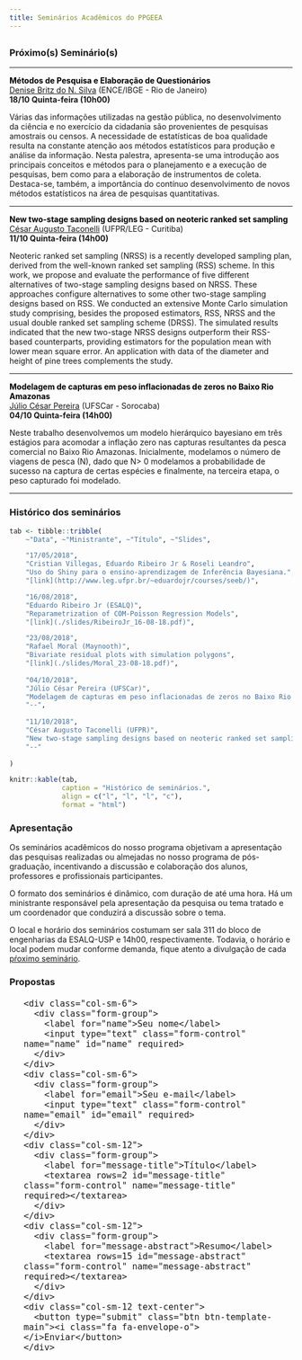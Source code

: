 ```yaml
---
title: Seminários Acadêmicos do PPGEEA
---
```


## ## {.tabset}

### Próximo(s) Seminário(s) ###

---

<strong style='color: #000'>Métodos de Pesquisa e Elaboração de Questionários</strong>\
[Denise Britz do N. Silva](https://docs.ufpr.br/~taconeli/)
(ENCE/IBGE - Rio de Janeiro)\
**18/10 Quinta-feira (10h00)**

Várias das informações utilizadas na gestão pública, no desenvolvimento
da ciência e no exercício da cidadania são provenientes de pesquisas
amostrais ou censos. A necessidade de estatísticas de boa qualidade
resulta na constante atenção aos métodos estatísticos para produção e
análise da informação. Nesta palestra, apresenta-se uma introdução aos
principais conceitos e métodos para o planejamento e a execução de
pesquisas, bem como para a elaboração de instrumentos de coleta.
Destaca-se, também, a importância do contínuo desenvolvimento de
novos métodos estatísticos na área de pesquisas quantitativas.

---

<strong style='color: #000'>New two-stage sampling designs based on neoteric ranked set sampling</strong>\
[César Augusto Taconelli](https://docs.ufpr.br/~taconeli/)
(UFPR/LEG - Curitiba)\
**11/10 Quinta-feira (14h00)**

Neoteric ranked set sampling (NRSS) is a recently developed sampling plan, derived from the well-known ranked set sampling (RSS) scheme. In this work, we propose and evaluate the performance of five different alternatives of two-stage sampling designs based on NRSS. These approaches configure alternatives to some other two-stage sampling designs based on RSS. We conducted an extensive Monte Carlo simulation study comprising, besides the proposed estimators, RSS, NRSS and the usual double ranked set sampling scheme (DRSS).  The simulated results indicated that the new two-stage NRSS designs outperform their RSS-based counterparts, providing estimators for the population mean with lower mean square error. An application with data of the diameter and height of pine trees complements the study. 

---

<strong style='color: #000'>Modelagem de capturas em peso
inflacionadas de zeros no Baixo Rio Amazonas</strong>\
[Júlio César Pereira](http://www.ppgpur.ufscar.br/corpodocente/julio-cesar-pereira) (UFSCar - Sorocaba)\
**04/10 Quinta-feira (14h00)**

Neste trabalho desenvolvemos um modelo hierárquico bayesiano em três estágios para acomodar a inflação zero nas capturas resultantes da pesca comercial no Baixo Rio Amazonas. Inicialmente, modelamos o número de viagens de pesca (N), dado que N> 0 modelamos a probabilidade de sucesso na captura de certas espécies e finalmente, na terceira etapa, o peso capturado foi modelado.

---

### Histórico dos seminários ###

```r

tab <- tibble::tribble(
    ~"Data", ~"Ministrante", ~"Título", ~"Slides",

    "17/05/2018",
    "Cristian Villegas, Eduardo Ribeiro Jr & Roseli Leandro",
    "Uso do Shiny para o ensino-aprendizagem de Inferência Bayesiana.",
    "[link](http://www.leg.ufpr.br/~eduardojr/courses/seeb/)",

    "16/08/2018",
    "Eduardo Ribeiro Jr (ESALQ)",
    "Reparametrization of COM-Poisson Regression Models",
    "[link](./slides/RibeiroJr_16-08-18.pdf)",

    "23/08/2018",
    "Rafael Moral (Maynooth)",
    "Bivariate residual plots with simulation polygons",
    "[link](./slides/Moral_23-08-18.pdf)",
    
    "04/10/2018",
    "Júlio César Pereira (UFSCar)",
    "Modelagem de capturas em peso inflacionadas de zeros no Baixo Rio Amazonas",
    "--",
    
    "11/10/2018",
    "César Augusto Taconelli (UFPR)",
    "New two-stage sampling designs based on neoteric ranked set sampling",
    "--"
    
)

knitr::kable(tab,
             caption = "Histórico de seminários.",
             align = c("l", "l", "l", "c"),
             format = "html")

```

### Apresentação ###

Os seminários acadêmicos do nosso programa objetivam a apresentação das
pesquisas realizadas ou almejadas no nosso programa de pós-graduação,
incentivando a discussão e colaboração dos alunos, professores e
profissionais participantes.

O formato dos seminários é dinâmico, com duração de até uma hora. Há
um ministrante responsável pela apresentação da pesquisa ou tema tratado
e um coordenador que conduzirá a discussão sobre o tema.

O local e horário dos seminários costumam ser sala 311 do bloco de
engenharias da ESALQ-USP e 14h00, respectivamente. Todavia, o horário e
local podem mudar conforme demanda, fique atento a divulgação de cada
[pŕoximo seminário](#proximos-seminarios-1).

### Propostas ###

<!--html_preserve-->
<form class="contact-form" method="post" action="https://formspree.io/jreduardo@usp.br">
<div class="row" style="width: 90%; font-size: 18px; margin: auto; margin-top: 20px;">
    <div class="col-sm-6">
      <div class="form-group">
        <label for="name">Seu nome</label>
        <input type="text" class="form-control" name="name" id="name" required>
      </div>
    </div>
    <div class="col-sm-6">
      <div class="form-group">
        <label for="email">Seu e-mail</label>
        <input type="text" class="form-control" name="email" id="email" required>
      </div>
    </div>
    <div class="col-sm-12">
      <div class="form-group">
        <label for="message-title">Título</label>
        <textarea rows=2 id="message-title" class="form-control" name="message-title" required></textarea>
      </div>
    </div>
    <div class="col-sm-12">
      <div class="form-group">
        <label for="message-abstract">Resumo</label>
        <textarea rows=15 id="message-abstract" class="form-control" name="message-abstract" required></textarea>
      </div>
    </div>
    <div class="col-sm-12 text-center">
      <button type="submit" class="btn btn-template-main"><i class="fa fa-envelope-o"></i>Enviar</button>
    </div>
  </div>
</form>
<!--/html_preserve-->
